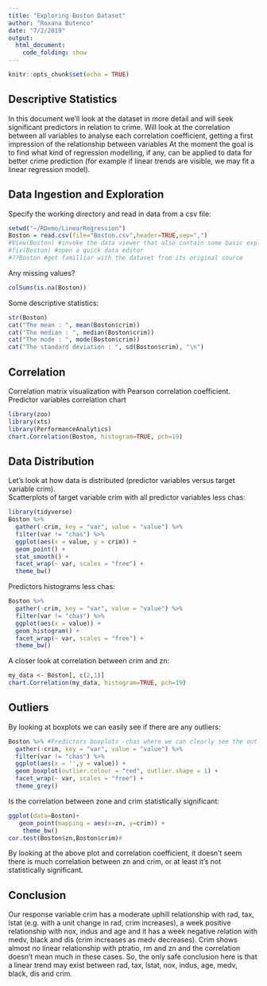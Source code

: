 ```yaml
---
title: "Exploring Boston Dataset"
author: "Roxana Butenco"
date: "7/2/2019"
output:
  html_document: 
    code_folding: show
---
```


```r
knitr::opts_chunk$set(echo = TRUE)
```

## Descriptive Statistics
In this document we'll look at the dataset in more detail and will seek significant predictors in relation to crime. 
Will look at the correlation between all variables to analyse each correlation coefficient, getting a first impression 
of the relationship between variables At the moment the goal is to find what kind of regression modelling, if any, 
can be applied to data for better crime prediction (for example if linear trends are visible, we may fit 
a linear regression model). 

## Data Ingestion and Exploration
Specify the working directory and read in data from a csv file:
```r
setwd("~/RDemo/LinearRegression")
Boston = read.csv(file="Boston.csv",header=TRUE,sep=",")
#View(Boston) #invoke the data viewer that also contain some basic exploratory features
#fix(Boston) #open a quick data editor
#??Boston #get familliar with the dataset from its original source
```
Any missing values?
```r
colSums(is.na(Boston))
```
Some descriptive statistics:
```r
str(Boston)
cat("The mean : ", mean(Boston$crim))
cat("The median : ", median(Boston$crim))
cat("The mode : ", mode(Boston$crim))
cat("The standard deviation : ", sd(Boston$crim), "\n")
```
## Correlation
Correlation matrix visualization with Pearson correlation coefficient.
Predictor variables correlation chart 
```r
library(zoo)
library(xts)
library(PerformanceAnalytics)
chart.Correlation(Boston, histogram=TRUE, pch=19)
```
## Data Distribution
Let's look at how data is distributed (predictor variables versus target variable crim).  
Scatterplots of target variable crim with all predictor variables less chas:
```r
library(tidyverse)
Boston %>%
  gather(-crim, key = "var", value = "value") %>%
  filter(var != "chas") %>%
  ggplot(aes(x = value, y = crim)) +
  geom_point() +
  stat_smooth() +
  facet_wrap(~ var, scales = "free") +
  theme_bw()
```
Predictors histograms less chas:
```r
Boston %>% 
  gather(-crim, key = "var", value = "value") %>%
  filter(var != "chas") %>%
  ggplot(aes(x = value)) +
  geom_histogram() +
  facet_wrap(~ var, scales = "free") +
  theme_bw()
```
A closer look at correlation between crim and zn: 
```r
my_data <- Boston[, c(2,1)]
chart.Correlation(my_data, histogram=TRUE, pch=19)
```
## Outliers
By looking at boxplots we can easily see if there are any outliers:
```r
Boston %>% #Predictors boxplots -chas where we can clearly see the outliers 
  gather(-crim, key = "var", value = "value") %>%
  filter(var != "chas") %>%
  ggplot(aes(x = '',y = value)) +
  geom_boxplot(outlier.colour = "red", outlier.shape = 1) +
  facet_wrap(~ var, scales = "free") +
  theme_grey()
```
Is the correlation between zone and crim statistically significant:
```r
ggplot(data=Boston)+
   geom_point(mapping = aes(x=zn, y=crim)) +
    theme_bw()
cor.test(Boston$zn,Boston$crim)#
```
By looking at the above plot and correlation coefficient, it doesn't seem there is much correlation between zn and crim, 
or at least it's not statistically significant.

## Conclusion
Our response variable crim has a moderate uphill relationship with rad, tax, lstat (e.g. with a unit change in rad, 
crim increases), a week positive relationship with nox, indus and age and it has a week negative relation with medv, black and dis 
(crim increases as medv decreases). 
Crim shows almost no linear relationship with ptratio, rm and zn and the correlation doesn't mean much in these cases.
So, the only safe conclusion here is that a linear trend may exist between rad, tax, lstat, nox, indus, age, medv, black, dis and crim.